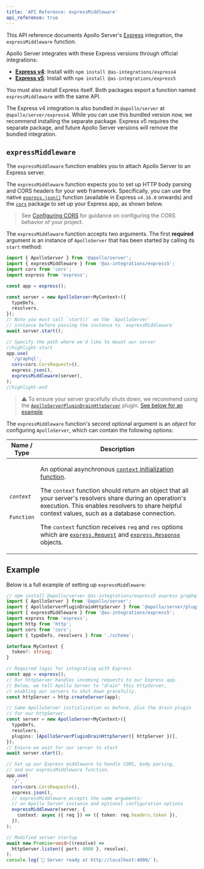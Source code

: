 ```yaml
---
title: 'API Reference: expressMiddleware'
api_reference: true
---
```



This API reference documents Apollo Server's [Express](https://expressjs.com/) integration, the `expressMiddleware` function.

Apollo Server integrates with these Express versions through official integrations:
- [**Express v4**](https://www.npmjs.com/package/@as-integrations/express4): Install with `npm install @as-integrations/express4`
- [**Express v5**](https://www.npmjs.com/package/@as-integrations/express5): Install with `npm install @as-integrations/express5`

You must also install Express itself. Both packages export a function named `expressMiddleware` with the same API.

<Note>

The Express v4 integration is also bundled in `@apollo/server` at `@apollo/server/express4`. While you can use this bundled version now, we recommend installing the separate package. Express v5 requires the separate package, and future Apollo Server versions will remove the bundled integration.

</Note>

## `expressMiddleware`

<TopLevelAwait />

The `expressMiddleware` function enables you to attach Apollo Server to an Express server.

The `expressMiddleware` function expects you to set up HTTP body parsing and CORS headers for your web framework. Specifically, you can use the native [`express.json()`](https://expressjs.com/en/api.html#express.json) function (available in Express `v4.16.0` onwards) and the [`cors`](https://www.npmjs.com/package/cors) package to set up your Express app, as shown below.

> See [Configuring CORS](../security/cors#specifying-origins) for guidance on configuring the CORS behavior of your project.

The `expressMiddleware` function accepts two arguments. The first **required** argument is an instance of `ApolloServer` that has been started by calling its `start` method:

<MultiCodeBlock>

```ts
import { ApolloServer } from '@apollo/server';
import { expressMiddleware } from '@as-integrations/express5';
import cors from 'cors';
import express from 'express';

const app = express();

const server = new ApolloServer<MyContext>({
  typeDefs,
  resolvers,
});
// Note you must call `start()` on the `ApolloServer`
// instance before passing the instance to `expressMiddleware`
await server.start();

// Specify the path where we'd like to mount our server
//highlight-start
app.use(
  '/graphql',
  cors<cors.CorsRequest>(),
  express.json(),
  expressMiddleware(server),
);
//highlight-end
```

</MultiCodeBlock>

> ⚠️ To ensure your server gracefully shuts down, we recommend using the [`ApolloServerPluginDrainHttpServer`](./plugin/drain-http-server) plugin. [See below for an example](#example).

The `expressMiddleware` function's second optional argument is an _object_ for configuring `ApolloServer`, which can contain the following options:

<table class="field-table">
  <thead>
    <tr>
      <th>Name /<br/>Type</th>
      <th>Description</th>
    </tr>
  </thead>

<tbody>
<tr>

<td>

###### `context`

`Function`

</td>

<td>

An optional asynchronous [`context` initialization function](../data/context/#the-context-function).

The `context` function should return an object that all your server's resolvers share during an operation's execution. This enables resolvers to share helpful context values, such as a database connection.

The `context` function receives `req` and `res` options which are [`express.Request`](https://github.com/DefinitelyTyped/DefinitelyTyped/blob/2c4c1d0b106a1305c384cde84bb14bbf1a938d2c/types/express-serve-static-core/index.d.ts#L367) and [`express.Response`](https://github.com/DefinitelyTyped/DefinitelyTyped/blob/2c4c1d0b106a1305c384cde84bb14bbf1a938d2c/types/express-serve-static-core/index.d.ts#L659) objects.

</td>

</tr>

</tbody>
</table>

## Example

Below is a full example of setting up `expressMiddleware`:

<MultiCodeBlock>

```ts
// npm install @apollo/server @as-integrations/express5 express graphql cors
import { ApolloServer } from '@apollo/server';
import { ApolloServerPluginDrainHttpServer } from '@apollo/server/plugin/drainHttpServer';
import { expressMiddleware } from '@as-integrations/express5';
import express from 'express';
import http from 'http';
import cors from 'cors';
import { typeDefs, resolvers } from './schema';

interface MyContext {
  token?: string;
}

// Required logic for integrating with Express
const app = express();
// Our httpServer handles incoming requests to our Express app.
// Below, we tell Apollo Server to "drain" this httpServer,
// enabling our servers to shut down gracefully.
const httpServer = http.createServer(app);

// Same ApolloServer initialization as before, plus the drain plugin
// for our httpServer.
const server = new ApolloServer<MyContext>({
  typeDefs,
  resolvers,
  plugins: [ApolloServerPluginDrainHttpServer({ httpServer })],
});
// Ensure we wait for our server to start
await server.start();

// Set up our Express middleware to handle CORS, body parsing,
// and our expressMiddleware function.
app.use(
  '/',
  cors<cors.CorsRequest>(),
  express.json(),
  // expressMiddleware accepts the same arguments:
  // an Apollo Server instance and optional configuration options
  expressMiddleware(server, {
    context: async ({ req }) => ({ token: req.headers.token }),
  }),
);

// Modified server startup
await new Promise<void>((resolve) =>
  httpServer.listen({ port: 4000 }, resolve),
);
console.log(`🚀 Server ready at http://localhost:4000/`);
```

</MultiCodeBlock>
